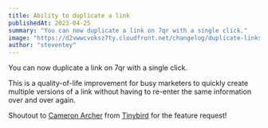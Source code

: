 ```yaml
---
title: Ability to duplicate a link
publishedAt: 2023-04-25
summary: "You can now duplicate a link on 7qr with a single click."
image: "https://d2vwwcvoksz7ty.cloudfront.net/changelog/duplicate-links.png"
author: "steventey"
---
```


You can now duplicate a link on 7qr with a single click.

This is a quality-of-life improvement for busy marketers to quickly create multiple versions of a link without having to re-enter the same information over and over again.

Shoutout to [Cameron Archer](https://twitter.com/CameronMArcher) from [Tinybird](https://tinybird.co/) for the feature request!
